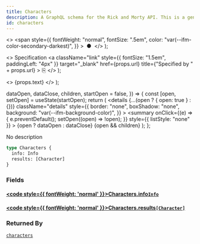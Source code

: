 ```yaml
---
title: Characters
description: A GraphQL schema for the Rick and Morty API. This is a generated file.
id: characters
---
```


  <>
    <span
      style={{
        fontWeight: "normal",
        fontSize: ".5em",
        color: "var(--ifm-color-secondary-darkest)",
      }}
    >
      &nbsp;●&nbsp;
    </span>
  </>
);

  <>
    Specification
    <a
      className="link"
      style={{ fontSize: "1.5em", paddingLeft: "4px" }}
      target="_blank"
      href={props.url}
      title={"Specified by " + props.url}
    >
      ⎘
    </a>
  </>
);

  <>
    <span className={props.class}>{props.text}</span>
  </>
);


  dataOpen,
  dataClose,
  children,
  startOpen = false,
}) => {
  const [open, setOpen] = useState(startOpen);
  return (
    <details
      {...(open ? { open: true } : {})}
      className="details"
      style={{
        border: "none",
        boxShadow: "none",
        background: "var(--ifm-background-color)",
      }}
    >
      <summary
        onClick={(e) => {
          e.preventDefault();
          setOpen((open) => !open);
        }}
        style={{ listStyle: "none" }}
      >
        {open ? dataOpen : dataClose}
      </summary>
      {open && children}
    </details>
  );
};

No description

```graphql
type Characters {
  info: Info
  results: [Character]
}
```

### Fields

#### [<code style={{ fontWeight: 'normal' }}>Characters.<b>info</b></code>](#)<Bullet />[`Info`](/schema/types/objects/info.mdx) <Badge class="badge badge--secondary" text="object"/>

#### [<code style={{ fontWeight: 'normal' }}>Characters.<b>results</b></code>](#)<Bullet />[`[Character]`](/schema/types/objects/character.mdx) <Badge class="badge badge--secondary" text="list"/> <Badge class="badge badge--secondary" text="object"/>

### Returned By

[`characters`](/schema/operations/queries/characters.mdx) <Badge class="badge badge--secondary" text="query"/>

